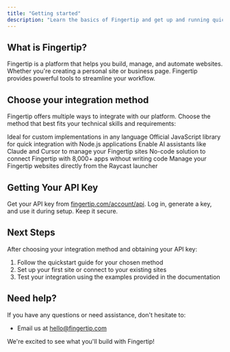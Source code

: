 ```yaml
---
title: "Getting started"
description: "Learn the basics of Fingertip and get up and running quickly"
---
```


## What is Fingertip?

Fingertip is a platform that helps you build, manage, and automate websites. Whether you're creating a personal site or business page. Fingertip provides powerful tools to streamline your workflow.

## Choose your integration method

Fingertip offers multiple ways to integrate with our platform. Choose the method that best fits your technical skills and requirements:

<CardGroup cols={2}>
  <Card title="REST API" icon="code" href="/rest-api">
    Ideal for custom implementations in any language
  </Card>
  <Card title="Node.js SDK" icon="js" href="/node-sdk">
    Official JavaScript library for quick integration with Node.js applications
  </Card>
  <Card title="Model Context Protocol (MCP)" icon="robot" href="/mcp">
    Enable AI assistants like Claude and Cursor to manage your Fingertip sites
  </Card>
  <Card title="Zapier integration" icon="bolt" href="/zapier-integration">
    No-code solution to connect Fingertip with 8,000+ apps without writing code
  </Card>
  <Card title="Raycast extension" icon="command" href="/raycast-extension">
    Manage your Fingertip websites directly from the Raycast launcher
  </Card>
</CardGroup>

## Getting Your API Key

Get your API key from [fingertip.com/account/api](https://fingertip.com/account/api). Log in, generate a key, and use it during setup. Keep it secure.

## Next Steps

After choosing your integration method and obtaining your API key:

1. Follow the quickstart guide for your chosen method
2. Set up your first site or connect to your existing sites
3. Test your integration using the examples provided in the documentation

## Need help?

If you have any questions or need assistance, don't hesitate to:

- Email us at [hello@fingertip.com](mailto:hello@fingertip.com)

We're excited to see what you'll build with Fingertip!
